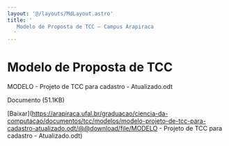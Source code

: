 ```yaml
---
layout: '@/layouts/MdLayout.astro'
title: '
   Modelo de Proposta de TCC — Campus Arapiraca
  '
---
```




Modelo de Proposta de TCC
=========================











 MODELO - Projeto de TCC para cadastro - Atualizado.odt
   

 Documento 
 (51.1KB)
 

[Baixar](https://arapiraca.ufal.br/graduacao/ciencia-da-computacao/documentos/tcc/modelos/modelo-projeto-de-tcc-para-cadastro-atualizado.odt/@@download/file/MODELO - Projeto de TCC para cadastro - Atualizado.odt) 










